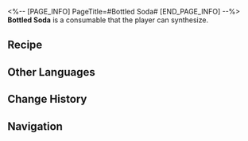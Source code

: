 <%-- [PAGE_INFO]
PageTitle=#Bottled Soda#
[END_PAGE_INFO] --%>
{{Consumable Infobox
|id          = 401008
|image       = Item Bottled Soda.png{{subst:void|<!--$UPLOAD:<<SpriteOutput/ItemFigures/401008.png>-<Item Bottled Soda.png>-<Consumable Icons>>-->}}
|type        = Defense Consumables
|rarity      = 2
|effect      = Upon use, the Max HP of all allies increases by 10% plus an extra 210 for the next battle.
|description = A time-tested recipe, crucial to the well-being of modern society.<br />You get joy, sugar, fat, and a dash of optimism toward the future all in one goodness.
|effectType  = 
|effectType2 = 
|effectType3 = 
|recipe      = {{cx|Source missing}}
|source1     = [[Omni-Synthesizer]]
|source2     = [[Vending Machine]]
|source3     = 
}}
{{Description|''"I spent all my life collecting Praise of High Morals, just so I can shake every soda bottle in the shop today."''}}
'''Bottled Soda''' is a consumable that the player can synthesize.

==Recipe==
{{Recipe
|type             = Synthesis
|group            = Consumable
|Gaseous Liquid   = 2
|Solid Water      = 3
|Virtual Particle = 1
|sort             = Gaseous Liquid;Solid Water;Virtual Particle
}}

==Other Languages==
{{Other Languages
|en   = Bottled Soda
|zhs  = 罐装快乐水
|zht  = 罐裝快樂水
|ja   = 缶入りカコカーラ
|ko   = 해피 워터
|es   = Refresco embotellado
|fr   = Bouteille de soda
|ru   = Бутылка газировки
|th   = Bottled Soda
|vi   = Nước Vui Vẻ Đóng Hộp
|de   = Dosenlimo
|id   = Bottled Soda
|pt   = Garrafa de Refrigerante
}}

==Change History==
{{Change History|1.0}}

==Navigation==
{{Consumable Navbox}}
